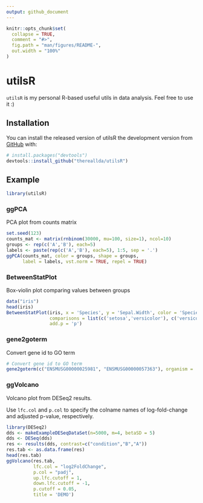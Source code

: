 ```yaml
---
output: github_document
---
```


<!-- README.md is generated from README.Rmd. Please edit that file -->

```r
knitr::opts_chunk$set(
  collapse = TRUE,
  comment = "#>",
  fig.path = "man/figures/README-",
  out.width = "100%"
)
```

# utilsR

<!-- badges: start -->
<!-- badges: end -->

`utilsR` is my personal R-based useful utils in data analysis. Feel free to use it :)

## Installation

You can install the released version of utilsR the development version from [GitHub](https://github.com/) with:

``` r
# install.packages("devtools")
devtools::install_github("thereallda/utilsR")
```
## Example

```r
library(utilsR)
```

### ggPCA

PCA plot from counts matrix

```r
set.seed(123)
counts_mat <- matrix(rnbinom(30000, mu=100, size=1), ncol=10)
groups <- rep(c('A','B'), each=5)
labels <- paste(rep(c('A','B'), each=5), 1:5, sep = '.')
ggPCA(counts_mat, color = groups, shape = groups, 
      label = labels, vst.norm = TRUE, repel = TRUE)
```


### BetweenStatPlot

Box-violin plot comparing values between groups

```r
data("iris")
head(iris)
BetweenStatPlot(iris, x = 'Species', y = 'Sepal.Width', color = 'Species',
                comparisons = list(c('setosa','versicolor'), c('versicolor','virginica')),
                add.p = 'p')
```

### gene2goterm

Convert gene id to GO term

```r
# Convert gene id to GO term
gene2goterm(c("ENSMUSG00000025981", "ENSMUSG00000057363"), organism = 'mmusculus')
```

### ggVolcano

Volcano plot from DESeq2 results. 

Use `lfc.col` and `p.col` to specify the colname names of log-fold-change and adjusted p-value, respectively. 

```r
library(DESeq2)
dds <- makeExampleDESeqDataSet(n=5000, m=4, betaSD = 5)
dds <- DESeq(dds)
res <- results(dds, contrast=c("condition","B","A"))
res.tab <- as.data.frame(res)
head(res.tab)
ggVolcano(res.tab,   
          lfc.col = "log2FoldChange",
          p.col = "padj",
          up.lfc.cutoff = 1,
          down.lfc.cutoff = -1,
          p.cutoff = 0.05,
          title = 'DEMO')
```
